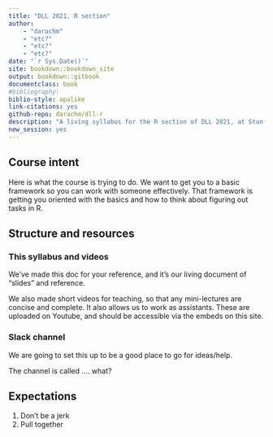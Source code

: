 ```yaml
--- 
title: "DLL 2021, R section"
author: 
    - "darachm"
    - "etc?"
    - "etc?"
    - "etc?"
date: "`r Sys.Date()`"
site: bookdown::bookdown_site
output: bookdown::gitbook
documentclass: book
#bibliography: 
biblio-style: apalike
link-citations: yes
github-repo: darachm/dll-r
description: "A living syllabus for the R section of DLL 2021, at Stanford"
new_session: yes
---
```


## Course intent

Here is what the course is trying to do.
We want to get you to a basic framework so you can work with someone 
effectively.
That framework is getting you oriented with the basics and how to 
think about figuring out tasks in R.

## Structure and resources

### This syllabus and videos

We've made this doc for your reference, and it's our living document of
"slides" and reference.

We also made short videos for teaching, so that any mini-lectures 
are concise and complete. It also allows us to work as assistants.
These are uploaded on Youtube, and should be accessible via the embeds on
this site.

### Slack channel

We are going to set this up to be a good place to go for ideas/help.

The channel is called .... what?

## Expectations

1. Don't be a jerk
1. Pull together
